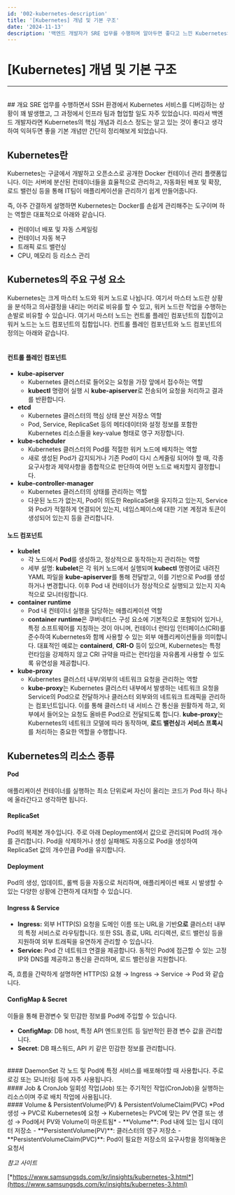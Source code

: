 ```yaml
---
id: '002-kubernetes-description'
title: '[Kubernetes] 개념 및 기본 구조'
date: '2024-11-13'
description: '백엔드 개발자가 SRE 업무를 수행하며 알아두면 좋다고 느낀 Kubernetes의 기본 개념과 구조들'
---
```


# [Kubernetes] 개념 및 기본 구조
---
<br />
## 개요
SRE 업무를 수행하면서 SSH 환경에서 Kubernetes 서비스를 디버깅하는 상황이 꽤 발생했고, 그 과정에서 인프라 팀과 협업할 일도 자주 있었습니다. 따라서 백엔드 개발자라면 Kubernetes의 핵심 개념과 리소스 정도는 알고 있는 것이 좋다고 생각하여 익혀두면 좋을 기본 개념만 간단히 정리해보게 되었습니다.


<MdxDivider />


## Kubernetes란

Kubernetes는 구글에서 개발하고 오픈소스로 공개한 Docker 컨테이너 관리 플랫폼입니다. 이는 서버에 분산된 컨테이너들을 효율적으로 관리하고, 자동화된 배포 및 확장, 로드 밸런싱 등을 통해 IT팀이 애플리케이션을 관리하기 쉽게 만들어줍니다.

즉, 아주 간결하게 설명하면 Kubernetes는 Docker를 손쉽게 관리해주는 도구이며 하는 역할은 대표적으로 아래와 같습니다.

- 컨테이너 배포 및 자동 스케일링
- 컨테이너 자동 복구
- 트래픽 로드 밸런싱
- CPU, 메모리 등 리소스 관리


<MdxDivider />


## Kubernetes의 주요 구성 요소
Kubernetes는 크게 마스터 노드와 워커 노드로 나뉩니다. 여기서 마스터 노드란 상황을 분석하고 의사결정을 내리는 머리로 비유를 할 수 있고, 워커 노드란 작업을 수행하는 손발로 비유할 수 있습니다.
여기서 마스터 노드는 컨트롤 플레인 컴포넌트의 집합이고 워커 노드는 노드 컴포넌트의 집합입니다.
컨트롤 플레인 컴포넌트와 노드 컴포넌트의 정의는 아래와 같습니다.
<br /><br />


#### 컨트롤 플레인 컴포넌트

- **kube-apiserver**
    - Kubernetes 클러스터로 들어오는 요청을 가장 앞에서 접수하는 역할
    - **kubectl** 명령어 실행 시 **kube-apiserver**로 전송되어 요청을 처리하고 결과를 반환합니다.
- **etcd**
    - Kubernetes 클러스터의 핵심 상태 분산 저장소 역할
    - Pod, Service, ReplicaSet 등의 메타데이터와 설정 정보를 포함한 Kubernetes 리소스들을 key-value 형태로 영구 저장합니다.
- **kube-scheduler**
    - Kubernetes 클러스터의 Pod를 적절한 워커 노드에 배치하는 역할
    - 새로 생성된 Pod가 감지되거나 기존 Pod이 다시 스케줄링 되어야 할 때, 각종 요구사항과 제약사항을 종합적으로 판단하여 어떤 노드로 배치할지 결정합니다.
- **kube-controller-manager**
    - Kubernetes 클러스터의 상태를 관리하는 역할
    - 다운된 노드가 없는지, Pod이 의도한 ReplicaSet을 유지하고 있는지, Service와 Pod가 적절하게 연결되어 있는지, 네임스페이스에 대한 기본 계정과 토큰이 생성되어 있는지 등을 관리합니다.



#### 노드 컴포넌트

- **kubelet**
    - 각 노드에서 **Pod**를 생성하고, 정상적으로 동작하는지 관리하는 역할
    - 세부 설명: **kubelet**은 각 워커 노드에서 실행되며 **kubectl** 명령어로 내려진 YAML 파일을 **kube-apiserver**를 통해 전달받고, 이를 기반으로 Pod를 생성하거나 변경합니다. 이후 Pod 내 컨테이너가 정상적으로 실행되고 있는지 지속적으로 모니터링합니다.
- **container runtime**
    - Pod 내 컨테이너 실행을 담당하는 애플리케이션 역할
    - **container runtime**은 쿠버네티스 구성 요소에 기본적으로 포함되어 있거나, 특정 소프트웨어를 지칭하는 것이 아니며, 컨테이너 런타임 인터페이스(CRI)를 준수하여 Kubernetes와 함께 사용할 수 있는 외부 애플리케이션들을 의미합니다. 대표적인 예로는 **containerd**, **CRI-O** 등이 있으며, Kubernetes는 특정 런타임을 강제하지 않고 CRI 규약을 따르는 런타임을 자유롭게 사용할 수 있도록 유연성을 제공합니다.
- **kube-proxy**
    - Kubernetes 클러스터 내부/외부의 네트워크 요청을 관리하는 역할
    - **kube-proxy**는 Kubernetes 클러스터 내부에서 발생하는 네트워크 요청을 Service의 Pod으로 전달하거나 클러스터 외부와의 네트워크 트래픽을 관리하는 컴포넌트입니다. 이를 통해 클러스터 내 서비스 간 통신을 원활하게 하고, 외부에서 들어오는 요청도 올바른 Pod으로 전달되도록 합니다. **kube-proxy**는 Kubernetes의 네트워크 모델에 따라 동작하며, **로드 밸런싱**과 **서비스 프록시**를 처리하는 중요한 역할을 수행합니다.

<MdxDivider />


## Kubernetes의 리소스 종류
#### Pod
애플리케이션 컨테이너를 실행하는 최소 단위로써 자신이 올리는 코드가 Pod 하나 하나에 올라간다고 생각하면 됩니다.
<br />
#### ReplicaSet
Pod의 복제본 개수입니다. 주로 아래 Deployment에서 값으로 관리되며 Pod의 개수를 관리합니다. Pod을 삭제하거나 생성 실패해도 자동으로 Pod을 생성하여 ReplicaSet 값의 개수만큼 Pod을 유지합니다.
<br />
#### Deployment
Pod의 생성, 업데이트, 롤백 등을 자동으로 처리하며, 애플리케이션 배포 시 발생할 수 있는 다양한 상황에 간편하게 대처할 수 있습니다.
<br />
#### Ingress & Service
- **Ingress:** 외부 HTTP(S) 요청을 도메인 이름 또는 URL을 기반**으로** 클러스터 내부의 특정 서비스로 라우팅합니다. 또한 SSL 종료, URL 리디렉션, 로드 밸런싱 등을 지원하여 외부 트래픽을 유연하게 관리할 수 있습니다.
- **Service:** Pod 간 네트워크 연결을 제공합니다. 동적인 Pod에 접근할 수 있는 고정 IP와 DNS를 제공하고 통신을 관리하며, 로드 밸런싱을 지원합니다.

즉, 흐름을 간략하게 설명하면 HTTP(S) 요쳥 → Ingress → Service → Pod 와 같습니다.
<br />
#### ConfigMap & Secret
이들을 통해 환경변수 및 민감한 정보를 Pod에 주입할 수 있습니다.
- **ConfigMap**: DB host, 특정 API 엔드포인트 등 일반적인 환경 변수 값을 관리합니다.
- **Secret**: DB 패스워드, API 키 같은 민감한 정보를 관리합니다.

<br />
#### DaemonSet
각 노드 및 Pod에 특정 서비스를 배포해야할 때 사용합니다. 주로 로깅 또는 모니터링 등에 자주 사용됩니다.
<br />
#### Job & CronJob
일회성 작업(Job) 또는 주기적인 작업(CronJob)을 실행하는 리소스이며 주로 배치 작업에 사용됩니다.
<br />
#### Volume & PersistentVolume(PV) & PersistentVolumeClaim(PVC)
*Pod 생성 → PVC로 Kubernetes에 요청 → Kubernetes는 PVC에 맞는 PV 연결 또는 생성 → Pod에서 PV와 Volume이 마운트됨*
- **Volume**: Pod 내에 있는 임시 데이터 저장소
- **PersistentVolume(PV)**: 클러스터의 영구 저장소
- **PersistentVolumeClaim(PVC)**: Pod이 필요한 저장소의 요구사항을 정의해놓은 요청서

<MdxDivider />


*참고 사이트*

[*https://www.samsungsds.com/kr/insights/kubernetes-3.html*](https://www.samsungsds.com/kr/insights/kubernetes-3.html)
